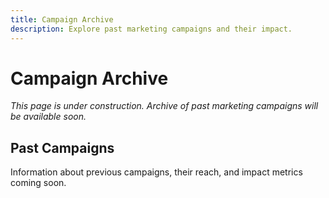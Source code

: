 ```yaml
---
title: Campaign Archive
description: Explore past marketing campaigns and their impact.
---
```


# Campaign Archive

*This page is under construction. Archive of past marketing campaigns will be available soon.*

## Past Campaigns

Information about previous campaigns, their reach, and impact metrics coming soon.

